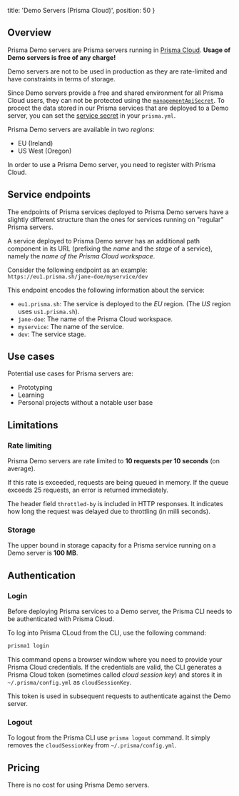 
  title: 'Demo Servers (Prisma Cloud)',
  position: 50
}

## Overview

Prisma Demo servers are Prisma servers running in [Prisma Cloud](https://www.prisma.io/cloud/). **Usage of Demo servers is free of any charge!**

<Warning>

Demo servers are not to be used in production as they are rate-limited and have constraints in terms of storage.

Since Demo servers provide a free and shared environment for all Prisma Cloud users, they can not be protected using the [`managementApiSecret`](kke4#management-api-secret). To procect the data stored in our Prisma services that are deployed to a Demo server, you can set the [service secret](ghd4#service-secret) in your `prisma.yml`.

</Warning>

Prisma Demo servers are available in two _regions_:

- EU (Ireland)
- US West (Oregon)

In order to use a Prisma Demo server, you need to register with Prisma Cloud.

## Service endpoints

The endpoints of Prisma services deployed to Prisma Demo servers have a slightly different structure than the ones for services running on "regular" Prisma servers.

A service deployed to Prisma Demo server has an additional path component in its URL (prefixing the _name_ and the _stage_ of a service), namely the _name of the Prisma Cloud workspace_.

Consider the following endpoint as an example: `https://eu1.prisma.sh/jane-doe/myservice/dev`

This endpoint encodes the following information about the service:

- `eu1.prisma.sh`: The service is deployed to the _EU_ region. (The _US_ region uses `us1.prisma.sh`).
- `jane-doe`: The name of the Prisma Cloud workspace.
- `myservice`: The name of the service.
- `dev`: The service stage.

## Use cases

Potential use cases for Prisma servers are:

- Prototyping
- Learning
- Personal projects without a notable user base

## Limitations

### Rate limiting

Prisma Demo servers are rate limited to **10 requests per 10 seconds** (on average).

If this rate is exceeded, requests are being queued in memory. If the queue exceeds 25 requests, an error is returned immediately.

The header field `throttled-by` is included in HTTP responses. It indicates how long the request was delayed due to throttling (in milli seconds).

### Storage

The upper bound in storage capacity for a Prisma service running on a Demo server is **100 MB**.

## Authentication

### Login

Before deploying Prisma services to a Demo server, the Prisma CLI needs to be authenticated with Prisma Cloud.

To log into Prisma CLoud from the CLI, use the following command:

```bash
prisma1 login
```

This command opens a browser window where you need to provide your Prisma Cloud credentials. If the credentials are valid, the CLI generates a Prisma Cloud token (sometimes called _cloud session key_) and stores it in `~/.prisma/config.yml` as `cloudSessionKey`.

This token is used in subsequent requests to authenticate against the Demo server.

### Logout

To logout from the Prisma CLI use `prisma logout` command. It simply removes the `cloudSessionKey` from `~/.prisma/config.yml`.

## Pricing

There is no cost for using Prisma Demo servers.
